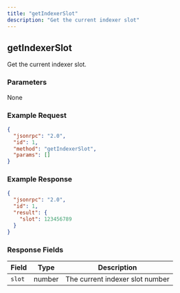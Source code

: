```yaml
---
title: "getIndexerSlot"
description: "Get the current indexer slot"
---
```


## getIndexerSlot

Get the current indexer slot.

### Parameters

None

### Example Request

```json
{
  "jsonrpc": "2.0",
  "id": 1,
  "method": "getIndexerSlot",
  "params": []
}
```

### Example Response

```json
{
  "jsonrpc": "2.0",
  "id": 1,
  "result": {
    "slot": 123456789
  }
}
```

### Response Fields

| Field  | Type   | Description                     |
| ------ | ------ | ------------------------------- |
| `slot` | number | The current indexer slot number |
